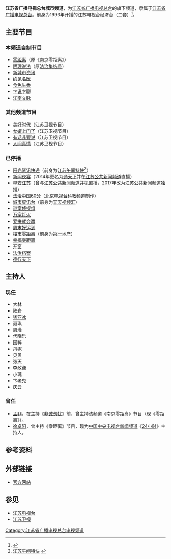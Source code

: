 {{頻道資訊
| 頻道名稱         = 江苏省广播电视总台城市频道
| 所屬國家或地區   = {{CHNML}}
| 總部所在         = {{CHN}}[[江苏省|江苏省]][[南京市|南京市]][[鼓楼区_(南京市)|鼓楼区]][[北京东路|北京东路]]4号
| 播放地區         = 江苏省
| 開播日期         = 1993年
| 頻道語言         = [[普通话|普通话]]
| 頻道類別         = 综合
| 频道口号 =有品质 更美好 新城市
| 視頻格式         = [[標準畫質電視|SDTV]]（[[576i|576i]] [[縱橫比_(圖像)|16:9]]）<br>[[高画质电视|HDTV]]（[[1080i|1080i]] [[縱橫比_(圖像)|16:9]]）
| 擁有者           = [[江苏省广播电视总台|江苏省广播电视总台]]
| 頻道官方網站     = http://tv.jstv.com/city/
|备注=模拟接收方式以2020年停模前为准。
|无线电视供应商01=[[南京广播电视塔|南京广播电视塔]]
|无线电视频道数01=DS-1
| 數位有線電視供應商01 = [[江苏有线|江苏有线]]
| 數位有線電視頻道數01 = 视地区而定
| 寬頻電視供應商01 = [[中国电信|中国电信]][[iTV|iTV]]（限江苏地区）
| 寬頻電視頻道數01 = 17频道
| 線上收看網站01   =在线收看
| 線上收看網址01   = [http://live.jstv.com/ 免费观看]
}}
'''江苏省广播电视总台城市频道'''，为[[江苏省广播电视总台|江苏省广播电视总台]]的旗下频道，隶属于[[江苏省广播电视总台|江苏省广播电视总台]]。前身为1993年开播的江苏电视台经济台（二套）<ref>{{cite journal | url=http://mall.cnki.net/magazine/Article/STJZ199306012.htm | title=出路在于改革——江苏电视台’93节目调整回顾 | author=苏子龙 | coauthors=凡兵 | journal=视听界 | year=1993 | issue=06 | access-date=2015-04-15 | archive-date=2021-03-02 | archive-url=https://web.archive.org/web/20210302102439/https://mall.cnki.net/magazine/Article/STJZ199306012.htm | dead-url=no }}</ref>。

== 主要节目 ==
===本频道自制节目===
*[[零距离|零距离]]（原《南京零距离》）
*[[明理说法|明理说法]]（原[[法治集结号|法治集结号]]）
*[[新城市资讯|新城市资讯]]
*[[约见名医|约见名医]]
*[[食色生香|食色生香]]
*[[卞说卞聊|卞说卞聊]]
*[[江南文脉|江南文脉]]
===其他频道节目===
*[[美好时代|美好时代]]（江苏卫视节目）
*[[女婿上门了|女婿上门了]]（江苏卫视节目）
*[[有话非要说|有话非要说]]（江苏卫视节目）
*[[人间真情|人间真情]]（江苏卫视节目）
=== 已停播 ===
*[[阳光资讯快递|阳光资讯快递]]（前身为[[江苏午间特快|江苏午间特快]]<ref>[http://www.jstv.com/c/cs/wjtk/ 江苏午间特快] {{Wayback|url=http://www.jstv.com/c/cs/wjtk/ |date=20140608112059 }}</ref>）
*[[新闻夜宴|新闻夜宴]]（2014年更名为[[通天下|通天下]]并在[[江苏电视台公共频道|江苏公共新闻频道]]直播）
*[[早安江苏|早安江苏]]（曾与[[江苏电视台公共频道|江苏公共新闻频道]]并机直播，2017年改为江苏公共新闻频道独播）
*[[法治中国60分|法治中国60分]]（[[北京电视台科教频道|北京电视台科教频道]]制作）
*[[城市资讯台|城市资讯台]]（前身为[[天天视频汇|天天视频汇]]）
*[[谜案侦探组|谜案侦探组]]
*[[万家灯火_(江苏)|万家灯火]]
*[[爱拼就会赢|爱拼就会赢]]
*[[周末好运到|周末好运到]]
*[[楼市零距离|楼市零距离]]（前身为[[第一地产|第一地产]]）
*[[幸福零距离|幸福零距离]]
*[[开窗|开窗]]
*[[法治档案|法治档案]] 
*[[德行天下|德行天下]]

==主持人==
===现任===
*大林
*陆岩
*[[钱亚冰|钱亚冰]]
*聂琪
*周瑾
*代晓乐
*国粹
*丹妮
*贝贝
*张天
*李政谦
*小璐
*卞老鬼
*庆云
===曾任===
*[[孟非|孟非]]，在主持《[[非诚勿扰_(节目)|非诚勿扰]]》前，曾主持该频道《南京零距离》节目（现《零距离》）。
*[[徐卓阳|徐卓阳]]，曾主持《零距离》节目，现为[[中国中央电视台新闻频道|中国中央电视台新闻频道]]《[[24小时_(节目)|24小时]]》主持人。

==参考资料==
{{reflist}}
== 外部链接 ==
*[http://tv.jstv.com/city/ 官方网站] {{Wayback|url=http://tv.jstv.com/city/ |date=20210119083021 }}

== 参见 ==
* [[江苏电视台|江苏电视台]]
* [[江苏卫视|江苏卫视]]
{{江苏省广播电视总台}}
[[Category:江苏省广播电视总台电视频道|Category:江苏省广播电视总台电视频道]]